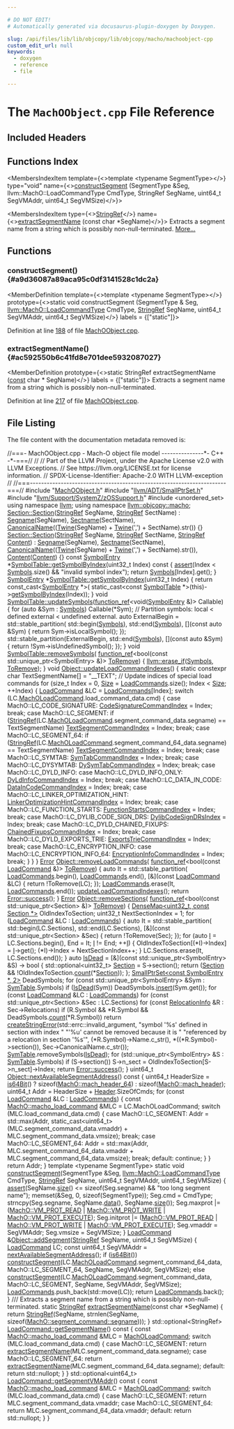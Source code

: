 ```yaml
---

# DO NOT EDIT!
# Automatically generated via docusaurus-plugin-doxygen by Doxygen.

slug: /api/files/lib/lib/objcopy/lib/objcopy/macho/machoobject-cpp
custom_edit_url: null
keywords:
  - doxygen
  - reference
  - file

---
```





# The `MachOObject.cpp` File Reference

<DoxygenPage pluginConfig={pluginConfig}>



## Included Headers

<IncludesList>
<IncludesListItem
  filePath="MachOObject.h"
  permalink="/docs/api/files/lib/lib/objcopy/lib/objcopy/macho/machoobject-h"
  isLocal="true" />
<IncludesListItem
  filePath="llvm/ADT/SmallPtrSet.h"
  permalink="/docs/api/files/include/include/llvm/include/llvm/adt/smallptrset-h"
  isLocal="true" />
<IncludesListItem
  filePath="llvm/Support/SystemZ/zOSSupport.h"
  permalink="/docs/api/files/include/include/llvm/include/llvm/support/include/llvm/support/systemz/zossupport-h"
  isLocal="true" />
<IncludesListItem
  filePath="unordered_set"
  permalink=""
  isLocal="false" />
</IncludesList>

## Functions Index

<MembersIndex>

<MembersIndexItem
  template={<>template &lt;typename SegmentType&gt;</>}
  type="void"
  name={<><a href="#a9d36087a89aca95c0df3141528c1dc2a">constructSegment</a> (SegmentType &amp;Seg, llvm::MachO::LoadCommandType CmdType, StringRef SegName, uint64&#95;t SegVMAddr, uint64&#95;t SegVMSize)</>}>
</MembersIndexItem>

<MembersIndexItem
  type={<><a href="/docs/api/classes/llvm/stringref">StringRef</a></>}
  name={<><a href="#ac592550b6c41fd8e701dee5932087027">extractSegmentName</a> (const char &#42;SegName)</>}>
Extracts a segment name from a string which is possibly non-null-terminated. <a href="#ac592550b6c41fd8e701dee5932087027">More...</a>
</MembersIndexItem>

</MembersIndex>


<SectionDefinition>

## Functions

### constructSegment() {#a9d36087a89aca95c0df3141528c1dc2a}

<MemberDefinition
  template={<>template &lt;typename SegmentType&gt;</>}
  prototype={<>static void constructSegment (SegmentType &amp; Seg, <a href="/docs/api/namespaces/llvm/macho/#ad8cb90f953b327ab043258a76922cde1">llvm::MachO::LoadCommandType</a> CmdType, <a href="/docs/api/classes/llvm/stringref">StringRef</a> SegName, uint64&#95;t SegVMAddr, uint64&#95;t SegVMSize)</>}
  labels = {["static"]}>

Definition at line <a href="#l00188">188</a> of file <a href="/docs/api/files/lib/lib/objcopy/lib/objcopy/macho/machoobject-cpp">MachOObject.cpp</a>.
</MemberDefinition>

### extractSegmentName() {#ac592550b6c41fd8e701dee5932087027}

<MemberDefinition
  prototype={<>static StringRef extractSegmentName (<a href="/docs/api/files/lib/lib/target/lib/target/aarch64/aarch64promoteconstant-cpp/#a90f8350fecae261c25be85d38b451bff">const</a> char &#42; SegName)</>}
  labels = {["static"]}>
Extracts a segment name from a string which is possibly non-null-terminated.

Definition at line <a href="#l00217">217</a> of file <a href="/docs/api/files/lib/lib/objcopy/lib/objcopy/macho/machoobject-cpp">MachOObject.cpp</a>.
</MemberDefinition>

</SectionDefinition>

## File Listing

The file content with the documentation metadata removed is:

<ProgramListing>

<Link id="l00001" /><CodeLine lineNumber="1"><Highlight kind="comment">//===- MachOObject.cpp - Mach-O object file model ---------------&#42;- C++ -&#42;-===//</Highlight><Highlight kind="normal"></Highlight></CodeLine>
<Link id="l00002" /><CodeLine lineNumber="2"><Highlight kind="normal"></Highlight><Highlight kind="comment">//</Highlight><Highlight kind="normal"></Highlight></CodeLine>
<Link id="l00003" /><CodeLine lineNumber="3"><Highlight kind="normal"></Highlight><Highlight kind="comment">// Part of the LLVM Project, under the Apache License v2.0 with LLVM Exceptions.</Highlight><Highlight kind="normal"></Highlight></CodeLine>
<Link id="l00004" /><CodeLine lineNumber="4"><Highlight kind="normal"></Highlight><Highlight kind="comment">// See https://llvm.org/LICENSE.txt for license information.</Highlight><Highlight kind="normal"></Highlight></CodeLine>
<Link id="l00005" /><CodeLine lineNumber="5"><Highlight kind="normal"></Highlight><Highlight kind="comment">// SPDX-License-Identifier: Apache-2.0 WITH LLVM-exception</Highlight><Highlight kind="normal"></Highlight></CodeLine>
<Link id="l00006" /><CodeLine lineNumber="6"><Highlight kind="normal"></Highlight><Highlight kind="comment">//</Highlight><Highlight kind="normal"></Highlight></CodeLine>
<Link id="l00007" /><CodeLine lineNumber="7"><Highlight kind="normal"></Highlight><Highlight kind="comment">//===----------------------------------------------------------------------===//</Highlight><Highlight kind="normal"></Highlight></CodeLine>
<Link id="l00008" /><CodeLine lineNumber="8"><Highlight kind="normal"></Highlight></CodeLine>
<Link id="l00009" /><CodeLine lineNumber="9"><Highlight kind="normal"></Highlight><Highlight kind="preprocessor">#include &quot;<a href="/docs/api/files/lib/lib/objcopy/lib/objcopy/macho/machoobject-h">MachOObject.h</a>&quot;</Highlight><Highlight kind="normal"></Highlight></CodeLine>
<Link id="l00010" /><CodeLine lineNumber="10"><Highlight kind="normal"></Highlight><Highlight kind="preprocessor">#include &quot;<a href="/docs/api/files/include/include/llvm/include/llvm/adt/smallptrset-h">llvm/ADT/SmallPtrSet.h</a>&quot;</Highlight><Highlight kind="normal"></Highlight></CodeLine>
<Link id="l00011" /><CodeLine lineNumber="11"><Highlight kind="normal"></Highlight><Highlight kind="preprocessor">#include &quot;<a href="/docs/api/files/include/include/llvm/include/llvm/support/include/llvm/support/systemz/zossupport-h">llvm/Support/SystemZ/zOSSupport.h</a>&quot;</Highlight><Highlight kind="normal"></Highlight></CodeLine>
<Link id="l00012" /><CodeLine lineNumber="12"><Highlight kind="normal"></Highlight><Highlight kind="preprocessor">#include &lt;unordered&#95;set&gt;</Highlight><Highlight kind="normal"></Highlight></CodeLine>
<Link id="l00013" /><CodeLine lineNumber="13"><Highlight kind="normal"></Highlight></CodeLine>
<Link id="l00014" /><CodeLine lineNumber="14"><Highlight kind="normal"></Highlight><Highlight kind="keyword">using namespace </Highlight><Highlight kind="normal"><a href="/docs/api/namespaces/llvm">llvm</a>;</Highlight></CodeLine>
<Link id="l00015" /><CodeLine lineNumber="15"><Highlight kind="normal"></Highlight><Highlight kind="keyword">using namespace </Highlight><Highlight kind="normal"><a href="/docs/api/namespaces/llvm/objcopy/macho">llvm::objcopy::macho</a>;</Highlight></CodeLine>
<Link id="l00016" /><CodeLine lineNumber="16"><Highlight kind="normal"></Highlight></CodeLine>
<Link id="l00017" /><CodeLine lineNumber="17" lineLink="/docs/api/structs/llvm/objcopy/macho/section/#a87c079c086afd819e2f1efe5a639ceb8"><Highlight kind="normal"><a href="/docs/api/structs/llvm/objcopy/macho/section/#a87c079c086afd819e2f1efe5a639ceb8">Section::Section</a>(<a href="/docs/api/classes/llvm/stringref">StringRef</a> SegName, <a href="/docs/api/classes/llvm/stringref">StringRef</a> SectName)</Highlight></CodeLine>
<Link id="l00018" /><CodeLine lineNumber="18"><Highlight kind="normal">    : <a href="/docs/api/structs/llvm/objcopy/macho/section/#a4639b1c6f7309aaaffb58648acd5ae9c">Segname</a>(SegName), <a href="/docs/api/structs/llvm/objcopy/macho/section/#ae7cec0eac7049d7cd6512c33152bf5ff">Sectname</a>(SectName),</Highlight></CodeLine>
<Link id="l00019" /><CodeLine lineNumber="19"><Highlight kind="normal">      <a href="/docs/api/structs/llvm/objcopy/macho/section/#ad0ffce102893e76e2c396f6778793976">CanonicalName</a>((<a href="/docs/api/classes/llvm/twine">Twine</a>(SegName) + <a href="/docs/api/classes/llvm/twine">Twine</a>(</Highlight><Highlight kind="stringliteral">&#39;,&#39;</Highlight><Highlight kind="normal">) + SectName).str()) &#123;&#125;</Highlight></CodeLine>
<Link id="l00020" /><CodeLine lineNumber="20"><Highlight kind="normal"></Highlight></CodeLine>
<Link id="l00021" /><CodeLine lineNumber="21" lineLink="/docs/api/structs/llvm/objcopy/macho/section/#a56ec441e0b3e9662fe2a5d58a4429900"><Highlight kind="normal"><a href="/docs/api/structs/llvm/objcopy/macho/section/#a87c079c086afd819e2f1efe5a639ceb8">Section::Section</a>(<a href="/docs/api/classes/llvm/stringref">StringRef</a> SegName, <a href="/docs/api/classes/llvm/stringref">StringRef</a> SectName, <a href="/docs/api/classes/llvm/stringref">StringRef</a> <a href="/docs/api/structs/llvm/objcopy/macho/section/#a6560167012e320de6291d4d2897cb26c">Content</a>)</Highlight></CodeLine>
<Link id="l00022" /><CodeLine lineNumber="22"><Highlight kind="normal">    : <a href="/docs/api/structs/llvm/objcopy/macho/section/#a4639b1c6f7309aaaffb58648acd5ae9c">Segname</a>(SegName), <a href="/docs/api/structs/llvm/objcopy/macho/section/#ae7cec0eac7049d7cd6512c33152bf5ff">Sectname</a>(SectName),</Highlight></CodeLine>
<Link id="l00023" /><CodeLine lineNumber="23"><Highlight kind="normal">      <a href="/docs/api/structs/llvm/objcopy/macho/section/#ad0ffce102893e76e2c396f6778793976">CanonicalName</a>((<a href="/docs/api/classes/llvm/twine">Twine</a>(SegName) + <a href="/docs/api/classes/llvm/twine">Twine</a>(</Highlight><Highlight kind="stringliteral">&#39;,&#39;</Highlight><Highlight kind="normal">) + SectName).str()),</Highlight></CodeLine>
<Link id="l00024" /><CodeLine lineNumber="24"><Highlight kind="normal">      <a href="/docs/api/structs/llvm/objcopy/macho/section/#a6560167012e320de6291d4d2897cb26c">Content</a>(<a href="/docs/api/structs/llvm/objcopy/macho/section/#a6560167012e320de6291d4d2897cb26c">Content</a>) &#123;&#125;</Highlight></CodeLine>
<Link id="l00025" /><CodeLine lineNumber="25"><Highlight kind="normal"></Highlight></CodeLine>
<Link id="l00026" /><CodeLine lineNumber="26" lineLink="/docs/api/structs/llvm/objcopy/macho/symboltable/#a341a55a90a1166a66b830fc75daba027"><Highlight kind="normal"></Highlight><Highlight kind="keyword">const</Highlight><Highlight kind="normal"> <a href="/docs/api/structs/llvm/objcopy/macho/symbolentry">SymbolEntry</a> &#42;<a href="/docs/api/structs/llvm/objcopy/macho/symboltable/#a341a55a90a1166a66b830fc75daba027">SymbolTable::getSymbolByIndex</a>(uint32&#95;t Index)</Highlight><Highlight kind="keyword"> const </Highlight><Highlight kind="normal">&#123;</Highlight></CodeLine>
<Link id="l00027" /><CodeLine lineNumber="27"><Highlight kind="normal">  <a href="/docs/api/files/lib/lib/target/lib/target/amdgpu/silowercontrolflow-cpp/#a4868c5d81c5ccc98c47aeab6244346a0">assert</a>(Index &lt; <a href="/docs/api/structs/llvm/objcopy/macho/symboltable/#a68ce5bc1c984a9aa78f9c4e8c0d5e991">Symbols</a>.size() &amp;&amp; </Highlight><Highlight kind="stringliteral">&quot;invalid symbol index&quot;</Highlight><Highlight kind="normal">);</Highlight></CodeLine>
<Link id="l00028" /><CodeLine lineNumber="28"><Highlight kind="normal">  </Highlight><Highlight kind="keywordflow">return</Highlight><Highlight kind="normal"> <a href="/docs/api/structs/llvm/objcopy/macho/symboltable/#a68ce5bc1c984a9aa78f9c4e8c0d5e991">Symbols</a>&#91;Index&#93;.get();</Highlight></CodeLine>
<Link id="l00029" /><CodeLine lineNumber="29"><Highlight kind="normal">&#125;</Highlight></CodeLine>
<Link id="l00030" /><CodeLine lineNumber="30"><Highlight kind="normal"></Highlight></CodeLine>
<Link id="l00031" /><CodeLine lineNumber="31" lineLink="/docs/api/structs/llvm/objcopy/macho/symboltable/#a3373e04beb7bf34915aed5421baf5445"><Highlight kind="normal"><a href="/docs/api/structs/llvm/objcopy/macho/symbolentry">SymbolEntry</a> &#42;<a href="/docs/api/structs/llvm/objcopy/macho/symboltable/#a341a55a90a1166a66b830fc75daba027">SymbolTable::getSymbolByIndex</a>(uint32&#95;t Index) &#123;</Highlight></CodeLine>
<Link id="l00032" /><CodeLine lineNumber="32"><Highlight kind="normal">  </Highlight><Highlight kind="keywordflow">return</Highlight><Highlight kind="normal"> </Highlight><Highlight kind="keyword">const&#95;cast&lt;</Highlight><Highlight kind="normal"><a href="/docs/api/structs/llvm/objcopy/macho/symbolentry">SymbolEntry</a> &#42;</Highlight><Highlight kind="keyword">&gt;</Highlight><Highlight kind="normal">(</Highlight></CodeLine>
<Link id="l00033" /><CodeLine lineNumber="33"><Highlight kind="normal">      </Highlight><Highlight kind="keyword">static&#95;cast&lt;</Highlight><Highlight kind="keyword">const </Highlight><Highlight kind="normal"><a href="/docs/api/structs/llvm/objcopy/macho/symboltable">SymbolTable</a> &#42;</Highlight><Highlight kind="keyword">&gt;</Highlight><Highlight kind="normal">(</Highlight><Highlight kind="keyword">this</Highlight><Highlight kind="normal">)-&gt;<a href="/docs/api/structs/llvm/objcopy/macho/symboltable/#a341a55a90a1166a66b830fc75daba027">getSymbolByIndex</a>(Index));</Highlight></CodeLine>
<Link id="l00034" /><CodeLine lineNumber="34"><Highlight kind="normal">&#125;</Highlight></CodeLine>
<Link id="l00035" /><CodeLine lineNumber="35"><Highlight kind="normal"></Highlight></CodeLine>
<Link id="l00036" /><CodeLine lineNumber="36" lineLink="/docs/api/structs/llvm/objcopy/macho/symboltable/#a20afc4f554451875cd5c6502a482586a"><Highlight kind="normal"></Highlight><Highlight kind="keywordtype">void</Highlight><Highlight kind="normal"> <a href="/docs/api/structs/llvm/objcopy/macho/symboltable/#a20afc4f554451875cd5c6502a482586a">SymbolTable::updateSymbols</a>(<a href="/docs/api/classes/llvm/function-ref">function&#95;ref</a>&lt;</Highlight><Highlight kind="keywordtype">void</Highlight><Highlight kind="normal">(<a href="/docs/api/structs/llvm/objcopy/macho/symbolentry">SymbolEntry</a> &amp;)&gt; Callable) &#123;</Highlight></CodeLine>
<Link id="l00037" /><CodeLine lineNumber="37"><Highlight kind="normal">  </Highlight><Highlight kind="keywordflow">for</Highlight><Highlight kind="normal"> (</Highlight><Highlight kind="keyword">auto</Highlight><Highlight kind="normal"> &amp;Sym : <a href="/docs/api/structs/llvm/objcopy/macho/symboltable/#a68ce5bc1c984a9aa78f9c4e8c0d5e991">Symbols</a>)</Highlight></CodeLine>
<Link id="l00038" /><CodeLine lineNumber="38"><Highlight kind="normal">    Callable(&#42;Sym);</Highlight></CodeLine>
<Link id="l00039" /><CodeLine lineNumber="39"><Highlight kind="normal"></Highlight></CodeLine>
<Link id="l00040" /><CodeLine lineNumber="40"><Highlight kind="normal">  </Highlight><Highlight kind="comment">// Partition symbols: local &lt; defined external &lt; undefined external.</Highlight><Highlight kind="normal"></Highlight></CodeLine>
<Link id="l00041" /><CodeLine lineNumber="41"><Highlight kind="normal">  </Highlight><Highlight kind="keyword">auto</Highlight><Highlight kind="normal"> ExternalBegin = std::stable&#95;partition(</Highlight></CodeLine>
<Link id="l00042" /><CodeLine lineNumber="42"><Highlight kind="normal">      std::begin(<a href="/docs/api/structs/llvm/objcopy/macho/symboltable/#a68ce5bc1c984a9aa78f9c4e8c0d5e991">Symbols</a>), std::end(<a href="/docs/api/structs/llvm/objcopy/macho/symboltable/#a68ce5bc1c984a9aa78f9c4e8c0d5e991">Symbols</a>),</Highlight></CodeLine>
<Link id="l00043" /><CodeLine lineNumber="43"><Highlight kind="normal">      &#91;&#93;(</Highlight><Highlight kind="keyword">const</Highlight><Highlight kind="normal"> </Highlight><Highlight kind="keyword">auto</Highlight><Highlight kind="normal"> &amp;Sym) &#123; </Highlight><Highlight kind="keywordflow">return</Highlight><Highlight kind="normal"> Sym-&gt;isLocalSymbol(); &#125;);</Highlight></CodeLine>
<Link id="l00044" /><CodeLine lineNumber="44"><Highlight kind="normal">  std::stable&#95;partition(ExternalBegin, std::end(<a href="/docs/api/structs/llvm/objcopy/macho/symboltable/#a68ce5bc1c984a9aa78f9c4e8c0d5e991">Symbols</a>), &#91;&#93;(</Highlight><Highlight kind="keyword">const</Highlight><Highlight kind="normal"> </Highlight><Highlight kind="keyword">auto</Highlight><Highlight kind="normal"> &amp;Sym) &#123;</Highlight></CodeLine>
<Link id="l00045" /><CodeLine lineNumber="45"><Highlight kind="normal">    </Highlight><Highlight kind="keywordflow">return</Highlight><Highlight kind="normal"> !Sym-&gt;isUndefinedSymbol();</Highlight></CodeLine>
<Link id="l00046" /><CodeLine lineNumber="46"><Highlight kind="normal">  &#125;);</Highlight></CodeLine>
<Link id="l00047" /><CodeLine lineNumber="47"><Highlight kind="normal">&#125;</Highlight></CodeLine>
<Link id="l00048" /><CodeLine lineNumber="48"><Highlight kind="normal"></Highlight></CodeLine>
<Link id="l00049" /><CodeLine lineNumber="49" lineLink="/docs/api/structs/llvm/objcopy/macho/symboltable/#a93dd1b9a6cbe03781efa0a11ea3bd236"><Highlight kind="normal"></Highlight><Highlight kind="keywordtype">void</Highlight><Highlight kind="normal"> <a href="/docs/api/structs/llvm/objcopy/macho/symboltable/#a93dd1b9a6cbe03781efa0a11ea3bd236">SymbolTable::removeSymbols</a>(</Highlight></CodeLine>
<Link id="l00050" /><CodeLine lineNumber="50"><Highlight kind="normal">    <a href="/docs/api/classes/llvm/function-ref">function&#95;ref</a>&lt;</Highlight><Highlight kind="keywordtype">bool</Highlight><Highlight kind="normal">(</Highlight><Highlight kind="keyword">const</Highlight><Highlight kind="normal"> std::unique&#95;ptr&lt;SymbolEntry&gt; &amp;)&gt; <a href="/docs/api/files/lib/lib/target/lib/target/arm/armlowoverheadloops-cpp/#a3bf42baf773b375802538951c88d8e12">ToRemove</a>) &#123;</Highlight></CodeLine>
<Link id="l00051" /><CodeLine lineNumber="51"><Highlight kind="normal">  <a href="/docs/api/namespaces/llvm/#ac9a7de5a04920954ac964059cfc428ad">llvm::erase&#95;if</a>(<a href="/docs/api/structs/llvm/objcopy/macho/symboltable/#a68ce5bc1c984a9aa78f9c4e8c0d5e991">Symbols</a>, <a href="/docs/api/files/lib/lib/target/lib/target/arm/armlowoverheadloops-cpp/#a3bf42baf773b375802538951c88d8e12">ToRemove</a>);</Highlight></CodeLine>
<Link id="l00052" /><CodeLine lineNumber="52"><Highlight kind="normal">&#125;</Highlight></CodeLine>
<Link id="l00053" /><CodeLine lineNumber="53"><Highlight kind="normal"></Highlight></CodeLine>
<Link id="l00054" /><CodeLine lineNumber="54" lineLink="/docs/api/structs/llvm/objcopy/macho/object/#a113f3affc038124b490bb878a5a05b04"><Highlight kind="normal"></Highlight><Highlight kind="keywordtype">void</Highlight><Highlight kind="normal"> <a href="/docs/api/structs/llvm/objcopy/macho/object/#a113f3affc038124b490bb878a5a05b04">Object::updateLoadCommandIndexes</a>() &#123;</Highlight></CodeLine>
<Link id="l00055" /><CodeLine lineNumber="55"><Highlight kind="normal">  </Highlight><Highlight kind="keyword">static</Highlight><Highlight kind="normal"> </Highlight><Highlight kind="keyword">constexpr</Highlight><Highlight kind="normal"> </Highlight><Highlight kind="keywordtype">char</Highlight><Highlight kind="normal"> TextSegmentName&#91;&#93; = </Highlight><Highlight kind="stringliteral">&quot;&#95;&#95;TEXT&quot;</Highlight><Highlight kind="normal">;</Highlight></CodeLine>
<Link id="l00056" /><CodeLine lineNumber="56"><Highlight kind="normal">  </Highlight><Highlight kind="comment">// Update indices of special load commands</Highlight><Highlight kind="normal"></Highlight></CodeLine>
<Link id="l00057" /><CodeLine lineNumber="57"><Highlight kind="normal">  </Highlight><Highlight kind="keywordflow">for</Highlight><Highlight kind="normal"> (</Highlight><Highlight kind="keywordtype">size&#95;t</Highlight><Highlight kind="normal"> Index = 0, <a href="/docs/api/files/lib/lib/analysis/inlineorder-cpp/#a7ee6f0cb51c3b9056199e9a0001fe8c3a6f6cb72d544962fa333e2e34ce64f719">Size</a> = <a href="/docs/api/structs/llvm/objcopy/macho/object/#a7056fc4479dd0274dea7baabfaea80bb">LoadCommands</a>.size(); Index &lt; <a href="/docs/api/files/lib/lib/analysis/inlineorder-cpp/#a7ee6f0cb51c3b9056199e9a0001fe8c3a6f6cb72d544962fa333e2e34ce64f719">Size</a>; ++Index) &#123;</Highlight></CodeLine>
<Link id="l00058" /><CodeLine lineNumber="58"><Highlight kind="normal">    <a href="/docs/api/structs/llvm/objcopy/macho/loadcommand">LoadCommand</a> &amp;LC = <a href="/docs/api/structs/llvm/objcopy/macho/object/#a7056fc4479dd0274dea7baabfaea80bb">LoadCommands</a>&#91;Index&#93;;</Highlight></CodeLine>
<Link id="l00059" /><CodeLine lineNumber="59"><Highlight kind="normal">    </Highlight><Highlight kind="keywordflow">switch</Highlight><Highlight kind="normal"> (LC.<a href="/docs/api/structs/llvm/objcopy/macho/loadcommand/#a521ae30565359d9c67ad94fed18ce660">MachOLoadCommand</a>.load&#95;command&#95;data.cmd) &#123;</Highlight></CodeLine>
<Link id="l00060" /><CodeLine lineNumber="60"><Highlight kind="normal">    </Highlight><Highlight kind="keywordflow">case</Highlight><Highlight kind="normal"> MachO::LC&#95;CODE&#95;SIGNATURE:</Highlight></CodeLine>
<Link id="l00061" /><CodeLine lineNumber="61"><Highlight kind="normal">      <a href="/docs/api/structs/llvm/objcopy/macho/object/#ae8b1caa84516c330a38746d6ada7969c">CodeSignatureCommandIndex</a> = Index;</Highlight></CodeLine>
<Link id="l00062" /><CodeLine lineNumber="62"><Highlight kind="normal">      </Highlight><Highlight kind="keywordflow">break</Highlight><Highlight kind="normal">;</Highlight></CodeLine>
<Link id="l00063" /><CodeLine lineNumber="63"><Highlight kind="normal">    </Highlight><Highlight kind="keywordflow">case</Highlight><Highlight kind="normal"> MachO::LC&#95;SEGMENT:</Highlight></CodeLine>
<Link id="l00064" /><CodeLine lineNumber="64"><Highlight kind="normal">      </Highlight><Highlight kind="keywordflow">if</Highlight><Highlight kind="normal"> (<a href="/docs/api/classes/llvm/stringref">StringRef</a>(LC.<a href="/docs/api/structs/llvm/objcopy/macho/loadcommand/#a521ae30565359d9c67ad94fed18ce660">MachOLoadCommand</a>.segment&#95;command&#95;data.segname) ==</Highlight></CodeLine>
<Link id="l00065" /><CodeLine lineNumber="65"><Highlight kind="normal">          TextSegmentName)</Highlight></CodeLine>
<Link id="l00066" /><CodeLine lineNumber="66"><Highlight kind="normal">        <a href="/docs/api/structs/llvm/objcopy/macho/object/#aa66529b4ecb1079e9a59a128327fdc44">TextSegmentCommandIndex</a> = Index;</Highlight></CodeLine>
<Link id="l00067" /><CodeLine lineNumber="67"><Highlight kind="normal">      </Highlight><Highlight kind="keywordflow">break</Highlight><Highlight kind="normal">;</Highlight></CodeLine>
<Link id="l00068" /><CodeLine lineNumber="68"><Highlight kind="normal">    </Highlight><Highlight kind="keywordflow">case</Highlight><Highlight kind="normal"> MachO::LC&#95;SEGMENT&#95;64:</Highlight></CodeLine>
<Link id="l00069" /><CodeLine lineNumber="69"><Highlight kind="normal">      </Highlight><Highlight kind="keywordflow">if</Highlight><Highlight kind="normal"> (<a href="/docs/api/classes/llvm/stringref">StringRef</a>(LC.<a href="/docs/api/structs/llvm/objcopy/macho/loadcommand/#a521ae30565359d9c67ad94fed18ce660">MachOLoadCommand</a>.segment&#95;command&#95;64&#95;data.segname) ==</Highlight></CodeLine>
<Link id="l00070" /><CodeLine lineNumber="70"><Highlight kind="normal">          TextSegmentName)</Highlight></CodeLine>
<Link id="l00071" /><CodeLine lineNumber="71"><Highlight kind="normal">        <a href="/docs/api/structs/llvm/objcopy/macho/object/#aa66529b4ecb1079e9a59a128327fdc44">TextSegmentCommandIndex</a> = Index;</Highlight></CodeLine>
<Link id="l00072" /><CodeLine lineNumber="72"><Highlight kind="normal">      </Highlight><Highlight kind="keywordflow">break</Highlight><Highlight kind="normal">;</Highlight></CodeLine>
<Link id="l00073" /><CodeLine lineNumber="73"><Highlight kind="normal">    </Highlight><Highlight kind="keywordflow">case</Highlight><Highlight kind="normal"> MachO::LC&#95;SYMTAB:</Highlight></CodeLine>
<Link id="l00074" /><CodeLine lineNumber="74"><Highlight kind="normal">      <a href="/docs/api/structs/llvm/objcopy/macho/object/#a5f34e33c1c7e1c12063645d5c0f9a5ff">SymTabCommandIndex</a> = Index;</Highlight></CodeLine>
<Link id="l00075" /><CodeLine lineNumber="75"><Highlight kind="normal">      </Highlight><Highlight kind="keywordflow">break</Highlight><Highlight kind="normal">;</Highlight></CodeLine>
<Link id="l00076" /><CodeLine lineNumber="76"><Highlight kind="normal">    </Highlight><Highlight kind="keywordflow">case</Highlight><Highlight kind="normal"> MachO::LC&#95;DYSYMTAB:</Highlight></CodeLine>
<Link id="l00077" /><CodeLine lineNumber="77"><Highlight kind="normal">      <a href="/docs/api/structs/llvm/objcopy/macho/object/#aa152aa92492629c923912104a1da4709">DySymTabCommandIndex</a> = Index;</Highlight></CodeLine>
<Link id="l00078" /><CodeLine lineNumber="78"><Highlight kind="normal">      </Highlight><Highlight kind="keywordflow">break</Highlight><Highlight kind="normal">;</Highlight></CodeLine>
<Link id="l00079" /><CodeLine lineNumber="79"><Highlight kind="normal">    </Highlight><Highlight kind="keywordflow">case</Highlight><Highlight kind="normal"> MachO::LC&#95;DYLD&#95;INFO:</Highlight></CodeLine>
<Link id="l00080" /><CodeLine lineNumber="80"><Highlight kind="normal">    </Highlight><Highlight kind="keywordflow">case</Highlight><Highlight kind="normal"> MachO::LC&#95;DYLD&#95;INFO&#95;ONLY:</Highlight></CodeLine>
<Link id="l00081" /><CodeLine lineNumber="81"><Highlight kind="normal">      <a href="/docs/api/structs/llvm/objcopy/macho/object/#a5f49aa2829dc01110c0676c41725511f">DyLdInfoCommandIndex</a> = Index;</Highlight></CodeLine>
<Link id="l00082" /><CodeLine lineNumber="82"><Highlight kind="normal">      </Highlight><Highlight kind="keywordflow">break</Highlight><Highlight kind="normal">;</Highlight></CodeLine>
<Link id="l00083" /><CodeLine lineNumber="83"><Highlight kind="normal">    </Highlight><Highlight kind="keywordflow">case</Highlight><Highlight kind="normal"> MachO::LC&#95;DATA&#95;IN&#95;CODE:</Highlight></CodeLine>
<Link id="l00084" /><CodeLine lineNumber="84"><Highlight kind="normal">      <a href="/docs/api/structs/llvm/objcopy/macho/object/#a74bd929cdc045afcf5a710b96878c671">DataInCodeCommandIndex</a> = Index;</Highlight></CodeLine>
<Link id="l00085" /><CodeLine lineNumber="85"><Highlight kind="normal">      </Highlight><Highlight kind="keywordflow">break</Highlight><Highlight kind="normal">;</Highlight></CodeLine>
<Link id="l00086" /><CodeLine lineNumber="86"><Highlight kind="normal">    </Highlight><Highlight kind="keywordflow">case</Highlight><Highlight kind="normal"> MachO::LC&#95;LINKER&#95;OPTIMIZATION&#95;HINT:</Highlight></CodeLine>
<Link id="l00087" /><CodeLine lineNumber="87"><Highlight kind="normal">      <a href="/docs/api/structs/llvm/objcopy/macho/object/#afb0e8a5b4abc4f4ffa17b02fc52fd7ca">LinkerOptimizationHintCommandIndex</a> = Index;</Highlight></CodeLine>
<Link id="l00088" /><CodeLine lineNumber="88"><Highlight kind="normal">      </Highlight><Highlight kind="keywordflow">break</Highlight><Highlight kind="normal">;</Highlight></CodeLine>
<Link id="l00089" /><CodeLine lineNumber="89"><Highlight kind="normal">    </Highlight><Highlight kind="keywordflow">case</Highlight><Highlight kind="normal"> MachO::LC&#95;FUNCTION&#95;STARTS:</Highlight></CodeLine>
<Link id="l00090" /><CodeLine lineNumber="90"><Highlight kind="normal">      <a href="/docs/api/structs/llvm/objcopy/macho/object/#a062c3c22a1755de558b867f551b0d525">FunctionStartsCommandIndex</a> = Index;</Highlight></CodeLine>
<Link id="l00091" /><CodeLine lineNumber="91"><Highlight kind="normal">      </Highlight><Highlight kind="keywordflow">break</Highlight><Highlight kind="normal">;</Highlight></CodeLine>
<Link id="l00092" /><CodeLine lineNumber="92"><Highlight kind="normal">    </Highlight><Highlight kind="keywordflow">case</Highlight><Highlight kind="normal"> MachO::LC&#95;DYLIB&#95;CODE&#95;SIGN&#95;DRS:</Highlight></CodeLine>
<Link id="l00093" /><CodeLine lineNumber="93"><Highlight kind="normal">      <a href="/docs/api/structs/llvm/objcopy/macho/object/#a4f8f8ffea26a4ce88c2a81feb261aee9">DylibCodeSignDRsIndex</a> = Index;</Highlight></CodeLine>
<Link id="l00094" /><CodeLine lineNumber="94"><Highlight kind="normal">      </Highlight><Highlight kind="keywordflow">break</Highlight><Highlight kind="normal">;</Highlight></CodeLine>
<Link id="l00095" /><CodeLine lineNumber="95"><Highlight kind="normal">    </Highlight><Highlight kind="keywordflow">case</Highlight><Highlight kind="normal"> MachO::LC&#95;DYLD&#95;CHAINED&#95;FIXUPS:</Highlight></CodeLine>
<Link id="l00096" /><CodeLine lineNumber="96"><Highlight kind="normal">      <a href="/docs/api/structs/llvm/objcopy/macho/object/#a2acb9eaeac6ca847eb82e086feddec62">ChainedFixupsCommandIndex</a> = Index;</Highlight></CodeLine>
<Link id="l00097" /><CodeLine lineNumber="97"><Highlight kind="normal">      </Highlight><Highlight kind="keywordflow">break</Highlight><Highlight kind="normal">;</Highlight></CodeLine>
<Link id="l00098" /><CodeLine lineNumber="98"><Highlight kind="normal">    </Highlight><Highlight kind="keywordflow">case</Highlight><Highlight kind="normal"> MachO::LC&#95;DYLD&#95;EXPORTS&#95;TRIE:</Highlight></CodeLine>
<Link id="l00099" /><CodeLine lineNumber="99"><Highlight kind="normal">      <a href="/docs/api/structs/llvm/objcopy/macho/object/#a3165d835db7ca7cc83add9c3985c8b54">ExportsTrieCommandIndex</a> = Index;</Highlight></CodeLine>
<Link id="l00100" /><CodeLine lineNumber="100"><Highlight kind="normal">      </Highlight><Highlight kind="keywordflow">break</Highlight><Highlight kind="normal">;</Highlight></CodeLine>
<Link id="l00101" /><CodeLine lineNumber="101"><Highlight kind="normal">    </Highlight><Highlight kind="keywordflow">case</Highlight><Highlight kind="normal"> MachO::LC&#95;ENCRYPTION&#95;INFO:</Highlight></CodeLine>
<Link id="l00102" /><CodeLine lineNumber="102"><Highlight kind="normal">    </Highlight><Highlight kind="keywordflow">case</Highlight><Highlight kind="normal"> MachO::LC&#95;ENCRYPTION&#95;INFO&#95;64:</Highlight></CodeLine>
<Link id="l00103" /><CodeLine lineNumber="103"><Highlight kind="normal">      <a href="/docs/api/structs/llvm/objcopy/macho/object/#a81465157ad0d645061323f58e6565d4f">EncryptionInfoCommandIndex</a> = Index;</Highlight></CodeLine>
<Link id="l00104" /><CodeLine lineNumber="104"><Highlight kind="normal">      </Highlight><Highlight kind="keywordflow">break</Highlight><Highlight kind="normal">;</Highlight></CodeLine>
<Link id="l00105" /><CodeLine lineNumber="105"><Highlight kind="normal">    &#125;</Highlight></CodeLine>
<Link id="l00106" /><CodeLine lineNumber="106"><Highlight kind="normal">  &#125;</Highlight></CodeLine>
<Link id="l00107" /><CodeLine lineNumber="107"><Highlight kind="normal">&#125;</Highlight></CodeLine>
<Link id="l00108" /><CodeLine lineNumber="108"><Highlight kind="normal"></Highlight></CodeLine>
<Link id="l00109" /><CodeLine lineNumber="109" lineLink="/docs/api/structs/llvm/objcopy/macho/object/#a29234a4bcb1dca0dabae964f8eacb264"><Highlight kind="normal"><a href="/docs/api/classes/llvm/error">Error</a> <a href="/docs/api/structs/llvm/objcopy/macho/object/#a29234a4bcb1dca0dabae964f8eacb264">Object::removeLoadCommands</a>(</Highlight></CodeLine>
<Link id="l00110" /><CodeLine lineNumber="110"><Highlight kind="normal">    <a href="/docs/api/classes/llvm/function-ref">function&#95;ref</a>&lt;</Highlight><Highlight kind="keywordtype">bool</Highlight><Highlight kind="normal">(</Highlight><Highlight kind="keyword">const</Highlight><Highlight kind="normal"> <a href="/docs/api/structs/llvm/objcopy/macho/loadcommand">LoadCommand</a> &amp;)&gt; <a href="/docs/api/files/lib/lib/target/lib/target/arm/armlowoverheadloops-cpp/#a3bf42baf773b375802538951c88d8e12">ToRemove</a>) &#123;</Highlight></CodeLine>
<Link id="l00111" /><CodeLine lineNumber="111"><Highlight kind="normal">  </Highlight><Highlight kind="keyword">auto</Highlight><Highlight kind="normal"> It = std::stable&#95;partition(</Highlight></CodeLine>
<Link id="l00112" /><CodeLine lineNumber="112"><Highlight kind="normal">      <a href="/docs/api/structs/llvm/objcopy/macho/object/#a7056fc4479dd0274dea7baabfaea80bb">LoadCommands</a>.begin(), <a href="/docs/api/structs/llvm/objcopy/macho/object/#a7056fc4479dd0274dea7baabfaea80bb">LoadCommands</a>.end(),</Highlight></CodeLine>
<Link id="l00113" /><CodeLine lineNumber="113"><Highlight kind="normal">      &#91;&amp;&#93;(</Highlight><Highlight kind="keyword">const</Highlight><Highlight kind="normal"> <a href="/docs/api/structs/llvm/objcopy/macho/loadcommand">LoadCommand</a> &amp;LC) &#123; return !ToRemove(LC); &#125;);</Highlight></CodeLine>
<Link id="l00114" /><CodeLine lineNumber="114"><Highlight kind="normal">  <a href="/docs/api/structs/llvm/objcopy/macho/object/#a7056fc4479dd0274dea7baabfaea80bb">LoadCommands</a>.erase(It, <a href="/docs/api/structs/llvm/objcopy/macho/object/#a7056fc4479dd0274dea7baabfaea80bb">LoadCommands</a>.end());</Highlight></CodeLine>
<Link id="l00115" /><CodeLine lineNumber="115"><Highlight kind="normal"></Highlight></CodeLine>
<Link id="l00116" /><CodeLine lineNumber="116"><Highlight kind="normal">  <a href="/docs/api/structs/llvm/objcopy/macho/object/#a113f3affc038124b490bb878a5a05b04">updateLoadCommandIndexes</a>();</Highlight></CodeLine>
<Link id="l00117" /><CodeLine lineNumber="117"><Highlight kind="normal">  </Highlight><Highlight kind="keywordflow">return</Highlight><Highlight kind="normal"> <a href="/docs/api/classes/llvm/error/#a4dfd0813c3d0e0a30439b5a3e9196b59">Error::success</a>();</Highlight></CodeLine>
<Link id="l00118" /><CodeLine lineNumber="118"><Highlight kind="normal">&#125;</Highlight></CodeLine>
<Link id="l00119" /><CodeLine lineNumber="119"><Highlight kind="normal"></Highlight></CodeLine>
<Link id="l00120" /><CodeLine lineNumber="120" lineLink="/docs/api/structs/llvm/objcopy/macho/object/#a47fbc494119ba51bed1e722d310bba1e"><Highlight kind="normal"><a href="/docs/api/classes/llvm/error">Error</a> <a href="/docs/api/structs/llvm/objcopy/macho/object/#a47fbc494119ba51bed1e722d310bba1e">Object::removeSections</a>(</Highlight></CodeLine>
<Link id="l00121" /><CodeLine lineNumber="121"><Highlight kind="normal">    <a href="/docs/api/classes/llvm/function-ref">function&#95;ref</a>&lt;</Highlight><Highlight kind="keywordtype">bool</Highlight><Highlight kind="normal">(</Highlight><Highlight kind="keyword">const</Highlight><Highlight kind="normal"> std::unique&#95;ptr&lt;Section&gt; &amp;)&gt; <a href="/docs/api/files/lib/lib/target/lib/target/arm/armlowoverheadloops-cpp/#a3bf42baf773b375802538951c88d8e12">ToRemove</a>) &#123;</Highlight></CodeLine>
<Link id="l00122" /><CodeLine lineNumber="122"><Highlight kind="normal">  <a href="/docs/api/classes/llvm/densemap">DenseMap&lt;uint32&#95;t, const Section &#42;&gt;</a> OldIndexToSection;</Highlight></CodeLine>
<Link id="l00123" /><CodeLine lineNumber="123"><Highlight kind="normal">  uint32&#95;t NextSectionIndex = 1;</Highlight></CodeLine>
<Link id="l00124" /><CodeLine lineNumber="124"><Highlight kind="normal">  </Highlight><Highlight kind="keywordflow">for</Highlight><Highlight kind="normal"> (<a href="/docs/api/structs/llvm/objcopy/macho/loadcommand">LoadCommand</a> &amp;LC : <a href="/docs/api/structs/llvm/objcopy/macho/object/#a7056fc4479dd0274dea7baabfaea80bb">LoadCommands</a>) &#123;</Highlight></CodeLine>
<Link id="l00125" /><CodeLine lineNumber="125"><Highlight kind="normal">    </Highlight><Highlight kind="keyword">auto</Highlight><Highlight kind="normal"> It = std::stable&#95;partition(</Highlight></CodeLine>
<Link id="l00126" /><CodeLine lineNumber="126"><Highlight kind="normal">        std::begin(LC.Sections), std::end(LC.Sections),</Highlight></CodeLine>
<Link id="l00127" /><CodeLine lineNumber="127"><Highlight kind="normal">        &#91;&amp;&#93;(</Highlight><Highlight kind="keyword">const</Highlight><Highlight kind="normal"> std::unique&#95;ptr&lt;Section&gt; &amp;Sec) &#123; return !ToRemove(Sec); &#125;);</Highlight></CodeLine>
<Link id="l00128" /><CodeLine lineNumber="128"><Highlight kind="normal">    </Highlight><Highlight kind="keywordflow">for</Highlight><Highlight kind="normal"> (</Highlight><Highlight kind="keyword">auto</Highlight><Highlight kind="normal"> <a href="/docs/api/files/lib/lib/support/md5-cpp/#ac0eafdc9ee161b71e7af98af736952fd">I</a> = LC.Sections.begin(), End = It; <a href="/docs/api/files/lib/lib/support/md5-cpp/#ac0eafdc9ee161b71e7af98af736952fd">I</a> != End; ++<a href="/docs/api/files/lib/lib/support/md5-cpp/#ac0eafdc9ee161b71e7af98af736952fd">I</a>) &#123;</Highlight></CodeLine>
<Link id="l00129" /><CodeLine lineNumber="129"><Highlight kind="normal">      OldIndexToSection&#91;(&#42;I)-&gt;Index&#93; = <a href="/docs/api/files/lib/lib/support/md5-cpp/#ac0eafdc9ee161b71e7af98af736952fd">I</a>-&gt;get();</Highlight></CodeLine>
<Link id="l00130" /><CodeLine lineNumber="130"><Highlight kind="normal">      (&#42;I)-&gt;Index = NextSectionIndex++;</Highlight></CodeLine>
<Link id="l00131" /><CodeLine lineNumber="131"><Highlight kind="normal">    &#125;</Highlight></CodeLine>
<Link id="l00132" /><CodeLine lineNumber="132"><Highlight kind="normal">    LC.Sections.erase(It, LC.Sections.end());</Highlight></CodeLine>
<Link id="l00133" /><CodeLine lineNumber="133"><Highlight kind="normal">  &#125;</Highlight></CodeLine>
<Link id="l00134" /><CodeLine lineNumber="134"><Highlight kind="normal"></Highlight></CodeLine>
<Link id="l00135" /><CodeLine lineNumber="135"><Highlight kind="normal">  </Highlight><Highlight kind="keyword">auto</Highlight><Highlight kind="normal"> <a href="/docs/api/files/lib/lib/target/lib/target/amdgpu/silowercontrolflow-cpp/#a979659ec464cee64a84df219494fc2ea">IsDead</a> = &#91;&amp;&#93;(</Highlight><Highlight kind="keyword">const</Highlight><Highlight kind="normal"> std::unique&#95;ptr&lt;SymbolEntry&gt; &amp;S) -&gt; </Highlight><Highlight kind="keywordtype">bool</Highlight><Highlight kind="normal"> &#123;</Highlight></CodeLine>
<Link id="l00136" /><CodeLine lineNumber="136"><Highlight kind="normal">    std::optional&lt;uint32&#95;t&gt; <a href="/docs/api/structs/llvm/objcopy/macho/section">Section</a> = S-&gt;section();</Highlight></CodeLine>
<Link id="l00137" /><CodeLine lineNumber="137"><Highlight kind="normal">    </Highlight><Highlight kind="keywordflow">return</Highlight><Highlight kind="normal"> (<a href="/docs/api/structs/llvm/objcopy/macho/section">Section</a> &amp;&amp; !OldIndexToSection.<a href="/docs/api/classes/llvm/densemapbase/#a53408c95a7bfb5443b43fb2134c3eb23">count</a>(&#42;<a href="/docs/api/structs/llvm/objcopy/macho/section">Section</a>));</Highlight></CodeLine>
<Link id="l00138" /><CodeLine lineNumber="138"><Highlight kind="normal">  &#125;;</Highlight></CodeLine>
<Link id="l00139" /><CodeLine lineNumber="139"><Highlight kind="normal"></Highlight></CodeLine>
<Link id="l00140" /><CodeLine lineNumber="140"><Highlight kind="normal">  <a href="/docs/api/classes/llvm/smallptrset">SmallPtrSet&lt;const SymbolEntry &#42;, 2&gt;</a> DeadSymbols;</Highlight></CodeLine>
<Link id="l00141" /><CodeLine lineNumber="141"><Highlight kind="normal">  </Highlight><Highlight kind="keywordflow">for</Highlight><Highlight kind="normal"> (</Highlight><Highlight kind="keyword">const</Highlight><Highlight kind="normal"> std::unique&#95;ptr&lt;SymbolEntry&gt; &amp;Sym : <a href="/docs/api/structs/llvm/objcopy/macho/object/#a653496a554313e67608e0d8f90f39c40">SymTable</a>.Symbols)</Highlight></CodeLine>
<Link id="l00142" /><CodeLine lineNumber="142"><Highlight kind="normal">    </Highlight><Highlight kind="keywordflow">if</Highlight><Highlight kind="normal"> (<a href="/docs/api/files/lib/lib/target/lib/target/amdgpu/silowercontrolflow-cpp/#a979659ec464cee64a84df219494fc2ea">IsDead</a>(Sym))</Highlight></CodeLine>
<Link id="l00143" /><CodeLine lineNumber="143"><Highlight kind="normal">      DeadSymbols.<a href="/docs/api/classes/llvm/smallptrsetimpl/#a9d834ae3da8c62c2b668dada51335eb0">insert</a>(Sym.get());</Highlight></CodeLine>
<Link id="l00144" /><CodeLine lineNumber="144"><Highlight kind="normal"></Highlight></CodeLine>
<Link id="l00145" /><CodeLine lineNumber="145"><Highlight kind="normal">  </Highlight><Highlight kind="keywordflow">for</Highlight><Highlight kind="normal"> (</Highlight><Highlight kind="keyword">const</Highlight><Highlight kind="normal"> <a href="/docs/api/structs/llvm/objcopy/macho/loadcommand">LoadCommand</a> &amp;LC : <a href="/docs/api/structs/llvm/objcopy/macho/object/#a7056fc4479dd0274dea7baabfaea80bb">LoadCommands</a>)</Highlight></CodeLine>
<Link id="l00146" /><CodeLine lineNumber="146"><Highlight kind="normal">    </Highlight><Highlight kind="keywordflow">for</Highlight><Highlight kind="normal"> (</Highlight><Highlight kind="keyword">const</Highlight><Highlight kind="normal"> std::unique&#95;ptr&lt;Section&gt; &amp;Sec : LC.Sections)</Highlight></CodeLine>
<Link id="l00147" /><CodeLine lineNumber="147"><Highlight kind="normal">      </Highlight><Highlight kind="keywordflow">for</Highlight><Highlight kind="normal"> (</Highlight><Highlight kind="keyword">const</Highlight><Highlight kind="normal"> <a href="/docs/api/structs/llvm/objcopy/macho/relocationinfo">RelocationInfo</a> &amp;R : Sec-&gt;Relocations)</Highlight></CodeLine>
<Link id="l00148" /><CodeLine lineNumber="148"><Highlight kind="normal">        </Highlight><Highlight kind="keywordflow">if</Highlight><Highlight kind="normal"> (R.Symbol &amp;&amp; &#42;R.Symbol &amp;&amp; DeadSymbols.<a href="/docs/api/classes/llvm/smallptrsetimpl/#a1f475b0df44ebd7169e720fa1bf9169e">count</a>(&#42;R.Symbol))</Highlight></CodeLine>
<Link id="l00149" /><CodeLine lineNumber="149"><Highlight kind="normal">          </Highlight><Highlight kind="keywordflow">return</Highlight><Highlight kind="normal"> <a href="/docs/api/namespaces/llvm/#a4d2fd926089a58d482fb67a362e11bad">createStringError</a>(std::errc::invalid&#95;argument,</Highlight></CodeLine>
<Link id="l00150" /><CodeLine lineNumber="150"><Highlight kind="normal">                                   </Highlight><Highlight kind="stringliteral">&quot;symbol &#39;%s&#39; defined in section with index &quot;</Highlight><Highlight kind="normal"></Highlight></CodeLine>
<Link id="l00151" /><CodeLine lineNumber="151"><Highlight kind="normal">                                   </Highlight><Highlight kind="stringliteral">&quot;&#39;%u&#39; cannot be removed because it is &quot;</Highlight><Highlight kind="normal"></Highlight></CodeLine>
<Link id="l00152" /><CodeLine lineNumber="152"><Highlight kind="normal">                                   </Highlight><Highlight kind="stringliteral">&quot;referenced by a relocation in section &#39;%s&#39;&quot;</Highlight><Highlight kind="normal">,</Highlight></CodeLine>
<Link id="l00153" /><CodeLine lineNumber="153"><Highlight kind="normal">                                   (&#42;R.Symbol)-&gt;Name.c&#95;str(),</Highlight></CodeLine>
<Link id="l00154" /><CodeLine lineNumber="154"><Highlight kind="normal">                                   &#42;((&#42;R.Symbol)-&gt;section()),</Highlight></CodeLine>
<Link id="l00155" /><CodeLine lineNumber="155"><Highlight kind="normal">                                   Sec-&gt;CanonicalName.c&#95;str());</Highlight></CodeLine>
<Link id="l00156" /><CodeLine lineNumber="156"><Highlight kind="normal">  <a href="/docs/api/structs/llvm/objcopy/macho/object/#a653496a554313e67608e0d8f90f39c40">SymTable</a>.removeSymbols(<a href="/docs/api/files/lib/lib/target/lib/target/amdgpu/silowercontrolflow-cpp/#a979659ec464cee64a84df219494fc2ea">IsDead</a>);</Highlight></CodeLine>
<Link id="l00157" /><CodeLine lineNumber="157"><Highlight kind="normal">  </Highlight><Highlight kind="keywordflow">for</Highlight><Highlight kind="normal"> (std::unique&#95;ptr&lt;SymbolEntry&gt; &amp;S : <a href="/docs/api/structs/llvm/objcopy/macho/object/#a653496a554313e67608e0d8f90f39c40">SymTable</a>.Symbols)</Highlight></CodeLine>
<Link id="l00158" /><CodeLine lineNumber="158"><Highlight kind="normal">    </Highlight><Highlight kind="keywordflow">if</Highlight><Highlight kind="normal"> (S-&gt;section())</Highlight></CodeLine>
<Link id="l00159" /><CodeLine lineNumber="159"><Highlight kind="normal">      S-&gt;n&#95;sect = OldIndexToSection&#91;S-&gt;n&#95;sect&#93;-&gt;Index;</Highlight></CodeLine>
<Link id="l00160" /><CodeLine lineNumber="160"><Highlight kind="normal">  </Highlight><Highlight kind="keywordflow">return</Highlight><Highlight kind="normal"> <a href="/docs/api/classes/llvm/error/#a4dfd0813c3d0e0a30439b5a3e9196b59">Error::success</a>();</Highlight></CodeLine>
<Link id="l00161" /><CodeLine lineNumber="161"><Highlight kind="normal">&#125;</Highlight></CodeLine>
<Link id="l00162" /><CodeLine lineNumber="162"><Highlight kind="normal"></Highlight></CodeLine>
<Link id="l00163" /><CodeLine lineNumber="163" lineLink="/docs/api/structs/llvm/objcopy/macho/object/#ae4e88ca9b4d3f0ad565762d3297e705f"><Highlight kind="normal">uint64&#95;t <a href="/docs/api/structs/llvm/objcopy/macho/object/#ae4e88ca9b4d3f0ad565762d3297e705f">Object::nextAvailableSegmentAddress</a>()</Highlight><Highlight kind="keyword"> const </Highlight><Highlight kind="normal">&#123;</Highlight></CodeLine>
<Link id="l00164" /><CodeLine lineNumber="164"><Highlight kind="normal">  uint64&#95;t HeaderSize =</Highlight></CodeLine>
<Link id="l00165" /><CodeLine lineNumber="165"><Highlight kind="normal">      <a href="/docs/api/structs/llvm/objcopy/macho/object/#a8291c753b8af685edbd94877d2af8f99">is64Bit</a>() ? </Highlight><Highlight kind="keyword">sizeof</Highlight><Highlight kind="normal">(<a href="/docs/api/structs/llvm/macho/mach-header-64">MachO::mach&#95;header&#95;64</a>) : </Highlight><Highlight kind="keyword">sizeof</Highlight><Highlight kind="normal">(<a href="/docs/api/structs/llvm/macho/mach-header">MachO::mach&#95;header</a>);</Highlight></CodeLine>
<Link id="l00166" /><CodeLine lineNumber="166"><Highlight kind="normal">  uint64&#95;t Addr = HeaderSize + <a href="/docs/api/structs/llvm/objcopy/macho/object/#ad496d543def51ce6b51763279ddd7584">Header</a>.SizeOfCmds;</Highlight></CodeLine>
<Link id="l00167" /><CodeLine lineNumber="167"><Highlight kind="normal">  </Highlight><Highlight kind="keywordflow">for</Highlight><Highlight kind="normal"> (</Highlight><Highlight kind="keyword">const</Highlight><Highlight kind="normal"> <a href="/docs/api/structs/llvm/objcopy/macho/loadcommand">LoadCommand</a> &amp;LC : <a href="/docs/api/structs/llvm/objcopy/macho/object/#a7056fc4479dd0274dea7baabfaea80bb">LoadCommands</a>) &#123;</Highlight></CodeLine>
<Link id="l00168" /><CodeLine lineNumber="168"><Highlight kind="normal">    </Highlight><Highlight kind="keyword">const</Highlight><Highlight kind="normal"> <a href="/docs/api/unions/llvm/macho/macho-load-command">MachO::macho&#95;load&#95;command</a> &amp;MLC = LC.MachOLoadCommand;</Highlight></CodeLine>
<Link id="l00169" /><CodeLine lineNumber="169"><Highlight kind="normal">    </Highlight><Highlight kind="keywordflow">switch</Highlight><Highlight kind="normal"> (MLC.load&#95;command&#95;data.cmd) &#123;</Highlight></CodeLine>
<Link id="l00170" /><CodeLine lineNumber="170"><Highlight kind="normal">    </Highlight><Highlight kind="keywordflow">case</Highlight><Highlight kind="normal"> MachO::LC&#95;SEGMENT:</Highlight></CodeLine>
<Link id="l00171" /><CodeLine lineNumber="171"><Highlight kind="normal">      Addr = std::max(Addr,</Highlight></CodeLine>
<Link id="l00172" /><CodeLine lineNumber="172"><Highlight kind="normal">                      </Highlight><Highlight kind="keyword">static&#95;cast&lt;</Highlight><Highlight kind="normal">uint64&#95;t</Highlight><Highlight kind="keyword">&gt;</Highlight><Highlight kind="normal">(MLC.segment&#95;command&#95;data.vmaddr) +</Highlight></CodeLine>
<Link id="l00173" /><CodeLine lineNumber="173"><Highlight kind="normal">                          MLC.segment&#95;command&#95;data.vmsize);</Highlight></CodeLine>
<Link id="l00174" /><CodeLine lineNumber="174"><Highlight kind="normal">      </Highlight><Highlight kind="keywordflow">break</Highlight><Highlight kind="normal">;</Highlight></CodeLine>
<Link id="l00175" /><CodeLine lineNumber="175"><Highlight kind="normal">    </Highlight><Highlight kind="keywordflow">case</Highlight><Highlight kind="normal"> MachO::LC&#95;SEGMENT&#95;64:</Highlight></CodeLine>
<Link id="l00176" /><CodeLine lineNumber="176"><Highlight kind="normal">      Addr = std::max(Addr, MLC.segment&#95;command&#95;64&#95;data.vmaddr +</Highlight></CodeLine>
<Link id="l00177" /><CodeLine lineNumber="177"><Highlight kind="normal">                                MLC.segment&#95;command&#95;64&#95;data.vmsize);</Highlight></CodeLine>
<Link id="l00178" /><CodeLine lineNumber="178"><Highlight kind="normal">      </Highlight><Highlight kind="keywordflow">break</Highlight><Highlight kind="normal">;</Highlight></CodeLine>
<Link id="l00179" /><CodeLine lineNumber="179"><Highlight kind="normal">    </Highlight><Highlight kind="keywordflow">default</Highlight><Highlight kind="normal">:</Highlight></CodeLine>
<Link id="l00180" /><CodeLine lineNumber="180"><Highlight kind="normal">      </Highlight><Highlight kind="keywordflow">continue</Highlight><Highlight kind="normal">;</Highlight></CodeLine>
<Link id="l00181" /><CodeLine lineNumber="181"><Highlight kind="normal">    &#125;</Highlight></CodeLine>
<Link id="l00182" /><CodeLine lineNumber="182"><Highlight kind="normal">  &#125;</Highlight></CodeLine>
<Link id="l00183" /><CodeLine lineNumber="183"><Highlight kind="normal">  </Highlight><Highlight kind="keywordflow">return</Highlight><Highlight kind="normal"> Addr;</Highlight></CodeLine>
<Link id="l00184" /><CodeLine lineNumber="184"><Highlight kind="normal">&#125;</Highlight></CodeLine>
<Link id="l00185" /><CodeLine lineNumber="185"><Highlight kind="normal"></Highlight></CodeLine>
<Link id="l00186" /><CodeLine lineNumber="186"><Highlight kind="normal"></Highlight><Highlight kind="keyword">template</Highlight><Highlight kind="normal"> &lt;</Highlight><Highlight kind="keyword">typename</Highlight><Highlight kind="normal"> SegmentType&gt;</Highlight></CodeLine>
<Link id="l00187" /><CodeLine lineNumber="187"><Highlight kind="normal"></Highlight><Highlight kind="keyword">static</Highlight><Highlight kind="normal"> </Highlight><Highlight kind="keywordtype">void</Highlight><Highlight kind="normal"></Highlight></CodeLine>
<Link id="l00188" /><CodeLine lineNumber="188" lineLink="#a9d36087a89aca95c0df3141528c1dc2a"><Highlight kind="normal"><a href="#a9d36087a89aca95c0df3141528c1dc2a">constructSegment</a>(SegmentType &amp;Seg, <a href="/docs/api/namespaces/llvm/macho/#ad8cb90f953b327ab043258a76922cde1">llvm::MachO::LoadCommandType</a> CmdType,</Highlight></CodeLine>
<Link id="l00189" /><CodeLine lineNumber="189"><Highlight kind="normal">                 <a href="/docs/api/classes/llvm/stringref">StringRef</a> SegName, uint64&#95;t SegVMAddr, uint64&#95;t SegVMSize) &#123;</Highlight></CodeLine>
<Link id="l00190" /><CodeLine lineNumber="190"><Highlight kind="normal">  <a href="/docs/api/files/lib/lib/target/lib/target/amdgpu/silowercontrolflow-cpp/#a4868c5d81c5ccc98c47aeab6244346a0">assert</a>(SegName.<a href="/docs/api/classes/llvm/stringref/#a5db9240c74644c67759dd0f901fc3c7d">size</a>() &lt;= </Highlight><Highlight kind="keyword">sizeof</Highlight><Highlight kind="normal">(Seg.segname) &amp;&amp; </Highlight><Highlight kind="stringliteral">&quot;too long segment name&quot;</Highlight><Highlight kind="normal">);</Highlight></CodeLine>
<Link id="l00191" /><CodeLine lineNumber="191"><Highlight kind="normal">  memset(&amp;Seg, 0, </Highlight><Highlight kind="keyword">sizeof</Highlight><Highlight kind="normal">(SegmentType));</Highlight></CodeLine>
<Link id="l00192" /><CodeLine lineNumber="192"><Highlight kind="normal">  Seg.cmd = CmdType;</Highlight></CodeLine>
<Link id="l00193" /><CodeLine lineNumber="193"><Highlight kind="normal">  strncpy(Seg.segname, SegName.<a href="/docs/api/classes/llvm/stringref/#a7b0fa1a82461032cdf16b7f6c59f0a6a">data</a>(), SegName.<a href="/docs/api/classes/llvm/stringref/#a5db9240c74644c67759dd0f901fc3c7d">size</a>());</Highlight></CodeLine>
<Link id="l00194" /><CodeLine lineNumber="194"><Highlight kind="normal">  Seg.maxprot |=</Highlight></CodeLine>
<Link id="l00195" /><CodeLine lineNumber="195"><Highlight kind="normal">      (<a href="/docs/api/namespaces/llvm/macho/#a113815f0ead74239386436bbebdbd783a9dccfb77c950352acfcae05d2002d5d4">MachO::VM&#95;PROT&#95;READ</a> | <a href="/docs/api/namespaces/llvm/macho/#a113815f0ead74239386436bbebdbd783acca2a1b89bc84f63aa45c62455c7fcae">MachO::VM&#95;PROT&#95;WRITE</a> | <a href="/docs/api/namespaces/llvm/macho/#a113815f0ead74239386436bbebdbd783a459028b54c6de464c939b7a148dee815">MachO::VM&#95;PROT&#95;EXECUTE</a>);</Highlight></CodeLine>
<Link id="l00196" /><CodeLine lineNumber="196"><Highlight kind="normal">  Seg.initprot |=</Highlight></CodeLine>
<Link id="l00197" /><CodeLine lineNumber="197"><Highlight kind="normal">      (<a href="/docs/api/namespaces/llvm/macho/#a113815f0ead74239386436bbebdbd783a9dccfb77c950352acfcae05d2002d5d4">MachO::VM&#95;PROT&#95;READ</a> | <a href="/docs/api/namespaces/llvm/macho/#a113815f0ead74239386436bbebdbd783acca2a1b89bc84f63aa45c62455c7fcae">MachO::VM&#95;PROT&#95;WRITE</a> | <a href="/docs/api/namespaces/llvm/macho/#a113815f0ead74239386436bbebdbd783a459028b54c6de464c939b7a148dee815">MachO::VM&#95;PROT&#95;EXECUTE</a>);</Highlight></CodeLine>
<Link id="l00198" /><CodeLine lineNumber="198"><Highlight kind="normal">  Seg.vmaddr = SegVMAddr;</Highlight></CodeLine>
<Link id="l00199" /><CodeLine lineNumber="199"><Highlight kind="normal">  Seg.vmsize = SegVMSize;</Highlight></CodeLine>
<Link id="l00200" /><CodeLine lineNumber="200"><Highlight kind="normal">&#125;</Highlight></CodeLine>
<Link id="l00201" /><CodeLine lineNumber="201"><Highlight kind="normal"></Highlight></CodeLine>
<Link id="l00202" /><CodeLine lineNumber="202" lineLink="/docs/api/structs/llvm/objcopy/macho/object/#aede39cad347831c61affdf79666a37db"><Highlight kind="normal"><a href="/docs/api/structs/llvm/objcopy/macho/loadcommand">LoadCommand</a> &amp;<a href="/docs/api/structs/llvm/objcopy/macho/object/#aede39cad347831c61affdf79666a37db">Object::addSegment</a>(<a href="/docs/api/classes/llvm/stringref">StringRef</a> SegName, uint64&#95;t SegVMSize) &#123;</Highlight></CodeLine>
<Link id="l00203" /><CodeLine lineNumber="203"><Highlight kind="normal">  <a href="/docs/api/structs/llvm/objcopy/macho/loadcommand">LoadCommand</a> LC;</Highlight></CodeLine>
<Link id="l00204" /><CodeLine lineNumber="204"><Highlight kind="normal">  </Highlight><Highlight kind="keyword">const</Highlight><Highlight kind="normal"> uint64&#95;t SegVMAddr = <a href="/docs/api/structs/llvm/objcopy/macho/object/#ae4e88ca9b4d3f0ad565762d3297e705f">nextAvailableSegmentAddress</a>();</Highlight></CodeLine>
<Link id="l00205" /><CodeLine lineNumber="205"><Highlight kind="normal">  </Highlight><Highlight kind="keywordflow">if</Highlight><Highlight kind="normal"> (<a href="/docs/api/structs/llvm/objcopy/macho/object/#a8291c753b8af685edbd94877d2af8f99">is64Bit</a>())</Highlight></CodeLine>
<Link id="l00206" /><CodeLine lineNumber="206"><Highlight kind="normal">    <a href="#a9d36087a89aca95c0df3141528c1dc2a">constructSegment</a>(LC.<a href="/docs/api/structs/llvm/objcopy/macho/loadcommand/#a521ae30565359d9c67ad94fed18ce660">MachOLoadCommand</a>.segment&#95;command&#95;64&#95;data,</Highlight></CodeLine>
<Link id="l00207" /><CodeLine lineNumber="207"><Highlight kind="normal">                     MachO::LC&#95;SEGMENT&#95;64, SegName, SegVMAddr, SegVMSize);</Highlight></CodeLine>
<Link id="l00208" /><CodeLine lineNumber="208"><Highlight kind="normal">  </Highlight><Highlight kind="keywordflow">else</Highlight><Highlight kind="normal"></Highlight></CodeLine>
<Link id="l00209" /><CodeLine lineNumber="209"><Highlight kind="normal">    <a href="#a9d36087a89aca95c0df3141528c1dc2a">constructSegment</a>(LC.<a href="/docs/api/structs/llvm/objcopy/macho/loadcommand/#a521ae30565359d9c67ad94fed18ce660">MachOLoadCommand</a>.segment&#95;command&#95;data,</Highlight></CodeLine>
<Link id="l00210" /><CodeLine lineNumber="210"><Highlight kind="normal">                     MachO::LC&#95;SEGMENT, SegName, SegVMAddr, SegVMSize);</Highlight></CodeLine>
<Link id="l00211" /><CodeLine lineNumber="211"><Highlight kind="normal"></Highlight></CodeLine>
<Link id="l00212" /><CodeLine lineNumber="212"><Highlight kind="normal">  <a href="/docs/api/structs/llvm/objcopy/macho/object/#a7056fc4479dd0274dea7baabfaea80bb">LoadCommands</a>.push&#95;back(std::move(LC));</Highlight></CodeLine>
<Link id="l00213" /><CodeLine lineNumber="213"><Highlight kind="normal">  </Highlight><Highlight kind="keywordflow">return</Highlight><Highlight kind="normal"> <a href="/docs/api/structs/llvm/objcopy/macho/object/#a7056fc4479dd0274dea7baabfaea80bb">LoadCommands</a>.back();</Highlight></CodeLine>
<Link id="l00214" /><CodeLine lineNumber="214"><Highlight kind="normal">&#125;</Highlight></CodeLine>
<Link id="l00215" /><CodeLine lineNumber="215"><Highlight kind="normal"></Highlight><Highlight kind="comment"></Highlight></CodeLine>
<Link id="l00216" /><CodeLine lineNumber="216"><Highlight kind="comment">/// Extracts a segment name from a string which is possibly non-null-terminated.</Highlight><Highlight kind="normal"></Highlight></CodeLine>
<Link id="l00217" /><CodeLine lineNumber="217" lineLink="#ac592550b6c41fd8e701dee5932087027"><Highlight kind="normal"></Highlight><Highlight kind="keyword">static</Highlight><Highlight kind="normal"> <a href="/docs/api/classes/llvm/stringref">StringRef</a> <a href="#ac592550b6c41fd8e701dee5932087027">extractSegmentName</a>(</Highlight><Highlight kind="keyword">const</Highlight><Highlight kind="normal"> </Highlight><Highlight kind="keywordtype">char</Highlight><Highlight kind="normal"> &#42;SegName) &#123;</Highlight></CodeLine>
<Link id="l00218" /><CodeLine lineNumber="218"><Highlight kind="normal">  </Highlight><Highlight kind="keywordflow">return</Highlight><Highlight kind="normal"> <a href="/docs/api/classes/llvm/stringref">StringRef</a>(SegName,</Highlight></CodeLine>
<Link id="l00219" /><CodeLine lineNumber="219"><Highlight kind="normal">                   strnlen(SegName, </Highlight><Highlight kind="keyword">sizeof</Highlight><Highlight kind="normal">(<a href="/docs/api/structs/llvm/macho/segment-command/#a9457e59b3897c8c2461d68972f3d420a">MachO::segment&#95;command::segname</a>)));</Highlight></CodeLine>
<Link id="l00220" /><CodeLine lineNumber="220"><Highlight kind="normal">&#125;</Highlight></CodeLine>
<Link id="l00221" /><CodeLine lineNumber="221"><Highlight kind="normal"></Highlight></CodeLine>
<Link id="l00222" /><CodeLine lineNumber="222" lineLink="/docs/api/structs/llvm/objcopy/macho/loadcommand/#a9f8d500e5dff1d5da2c3acb1cdf633e9"><Highlight kind="normal">std::optional&lt;StringRef&gt; <a href="/docs/api/structs/llvm/objcopy/macho/loadcommand/#a9f8d500e5dff1d5da2c3acb1cdf633e9">LoadCommand::getSegmentName</a>()</Highlight><Highlight kind="keyword"> const </Highlight><Highlight kind="normal">&#123;</Highlight></CodeLine>
<Link id="l00223" /><CodeLine lineNumber="223"><Highlight kind="normal">  </Highlight><Highlight kind="keyword">const</Highlight><Highlight kind="normal"> <a href="/docs/api/unions/llvm/macho/macho-load-command">MachO::macho&#95;load&#95;command</a> &amp;MLC = <a href="/docs/api/structs/llvm/objcopy/macho/loadcommand/#a521ae30565359d9c67ad94fed18ce660">MachOLoadCommand</a>;</Highlight></CodeLine>
<Link id="l00224" /><CodeLine lineNumber="224"><Highlight kind="normal">  </Highlight><Highlight kind="keywordflow">switch</Highlight><Highlight kind="normal"> (MLC.load&#95;command&#95;data.cmd) &#123;</Highlight></CodeLine>
<Link id="l00225" /><CodeLine lineNumber="225"><Highlight kind="normal">  </Highlight><Highlight kind="keywordflow">case</Highlight><Highlight kind="normal"> MachO::LC&#95;SEGMENT:</Highlight></CodeLine>
<Link id="l00226" /><CodeLine lineNumber="226"><Highlight kind="normal">    </Highlight><Highlight kind="keywordflow">return</Highlight><Highlight kind="normal"> <a href="#ac592550b6c41fd8e701dee5932087027">extractSegmentName</a>(MLC.segment&#95;command&#95;data.segname);</Highlight></CodeLine>
<Link id="l00227" /><CodeLine lineNumber="227"><Highlight kind="normal">  </Highlight><Highlight kind="keywordflow">case</Highlight><Highlight kind="normal"> MachO::LC&#95;SEGMENT&#95;64:</Highlight></CodeLine>
<Link id="l00228" /><CodeLine lineNumber="228"><Highlight kind="normal">    </Highlight><Highlight kind="keywordflow">return</Highlight><Highlight kind="normal"> <a href="#ac592550b6c41fd8e701dee5932087027">extractSegmentName</a>(MLC.segment&#95;command&#95;64&#95;data.segname);</Highlight></CodeLine>
<Link id="l00229" /><CodeLine lineNumber="229"><Highlight kind="normal">  </Highlight><Highlight kind="keywordflow">default</Highlight><Highlight kind="normal">:</Highlight></CodeLine>
<Link id="l00230" /><CodeLine lineNumber="230"><Highlight kind="normal">    </Highlight><Highlight kind="keywordflow">return</Highlight><Highlight kind="normal"> std::nullopt;</Highlight></CodeLine>
<Link id="l00231" /><CodeLine lineNumber="231"><Highlight kind="normal">  &#125;</Highlight></CodeLine>
<Link id="l00232" /><CodeLine lineNumber="232"><Highlight kind="normal">&#125;</Highlight></CodeLine>
<Link id="l00233" /><CodeLine lineNumber="233"><Highlight kind="normal"></Highlight></CodeLine>
<Link id="l00234" /><CodeLine lineNumber="234" lineLink="/docs/api/structs/llvm/objcopy/macho/loadcommand/#aba583cbf3f31bbb8851463e449bf5cd5"><Highlight kind="normal">std::optional&lt;uint64&#95;t&gt; <a href="/docs/api/structs/llvm/objcopy/macho/loadcommand/#aba583cbf3f31bbb8851463e449bf5cd5">LoadCommand::getSegmentVMAddr</a>()</Highlight><Highlight kind="keyword"> const </Highlight><Highlight kind="normal">&#123;</Highlight></CodeLine>
<Link id="l00235" /><CodeLine lineNumber="235"><Highlight kind="normal">  </Highlight><Highlight kind="keyword">const</Highlight><Highlight kind="normal"> <a href="/docs/api/unions/llvm/macho/macho-load-command">MachO::macho&#95;load&#95;command</a> &amp;MLC = <a href="/docs/api/structs/llvm/objcopy/macho/loadcommand/#a521ae30565359d9c67ad94fed18ce660">MachOLoadCommand</a>;</Highlight></CodeLine>
<Link id="l00236" /><CodeLine lineNumber="236"><Highlight kind="normal">  </Highlight><Highlight kind="keywordflow">switch</Highlight><Highlight kind="normal"> (MLC.load&#95;command&#95;data.cmd) &#123;</Highlight></CodeLine>
<Link id="l00237" /><CodeLine lineNumber="237"><Highlight kind="normal">  </Highlight><Highlight kind="keywordflow">case</Highlight><Highlight kind="normal"> MachO::LC&#95;SEGMENT:</Highlight></CodeLine>
<Link id="l00238" /><CodeLine lineNumber="238"><Highlight kind="normal">    </Highlight><Highlight kind="keywordflow">return</Highlight><Highlight kind="normal"> MLC.segment&#95;command&#95;data.vmaddr;</Highlight></CodeLine>
<Link id="l00239" /><CodeLine lineNumber="239"><Highlight kind="normal">  </Highlight><Highlight kind="keywordflow">case</Highlight><Highlight kind="normal"> MachO::LC&#95;SEGMENT&#95;64:</Highlight></CodeLine>
<Link id="l00240" /><CodeLine lineNumber="240"><Highlight kind="normal">    </Highlight><Highlight kind="keywordflow">return</Highlight><Highlight kind="normal"> MLC.segment&#95;command&#95;64&#95;data.vmaddr;</Highlight></CodeLine>
<Link id="l00241" /><CodeLine lineNumber="241"><Highlight kind="normal">  </Highlight><Highlight kind="keywordflow">default</Highlight><Highlight kind="normal">:</Highlight></CodeLine>
<Link id="l00242" /><CodeLine lineNumber="242"><Highlight kind="normal">    </Highlight><Highlight kind="keywordflow">return</Highlight><Highlight kind="normal"> std::nullopt;</Highlight></CodeLine>
<Link id="l00243" /><CodeLine lineNumber="243"><Highlight kind="normal">  &#125;</Highlight></CodeLine>
<Link id="l00244" /><CodeLine lineNumber="244"><Highlight kind="normal">&#125;</Highlight></CodeLine>

</ProgramListing>

</DoxygenPage>
